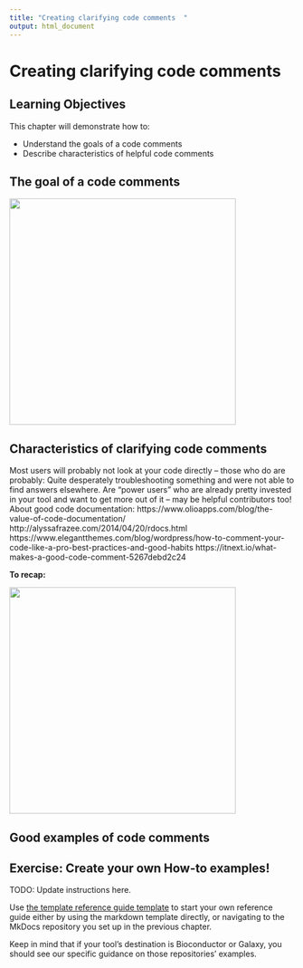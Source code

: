 ```yaml
---
title: "Creating clarifying code comments  "
output: html_document
---
```


# Creating clarifying code comments

## Learning Objectives

This chapter will demonstrate how to:

- Understand the goals of a code comments
- Describe characteristics of helpful code comments

## The goal of a code comments

<img src=https://docs.google.com/presentation/d/1cd434bkLer_CJ04GzpsZwzeEA9gjc5Ho6QimiHPbyEg/export/png?id=1cd434bkLer_CJ04GzpsZwzeEA9gjc5Ho6QimiHPbyEg&pageid=gcdcbd8d802_0_21 width = 400 height = 400 />

## Characteristics of clarifying code comments
  
Most users will probably not look at your code directly -- those who do are probably: 
Quite desperately troubleshooting something and were not able to find answers elsewhere.
Are “power users” who are already pretty invested in your tool and want to get more out of it -- may be helpful contributors too!
About good code documentation:
https://www.olioapps.com/blog/the-value-of-code-documentation/ 
http://alyssafrazee.com/2014/04/20/rdocs.html 
https://www.elegantthemes.com/blog/wordpress/how-to-comment-your-code-like-a-pro-best-practices-and-good-habits 
https://itnext.io/what-makes-a-good-code-comment-5267debd2c24 

**To recap:**

<img src=https://docs.google.com/presentation/d/1cd434bkLer_CJ04GzpsZwzeEA9gjc5Ho6QimiHPbyEg/export/png?id=1cd434bkLer_CJ04GzpsZwzeEA9gjc5Ho6QimiHPbyEg&pageid=gcdcbd8d802_0_12 width = 400 height = 400 />

## Good examples of code comments


## Exercise: Create your own How-to examples!

TODO: Update instructions here. 

Use [the template reference guide template](https://raw.githubusercontent.com/jhudsl/itcr-template-documentation/master/docs/how-to_examples_template.md) to start your own reference guide either by using the markdown template directly, or navigating to the MkDocs repository you set up in the previous chapter. 

Keep in mind that if your tool's destination is Bioconductor or Galaxy, you should see our specific guidance on those repositories' examples. 
